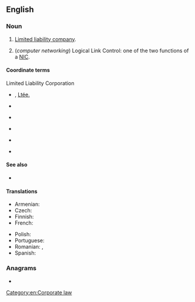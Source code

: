 ==English==
{{wikipedia}}

===Noun===
{{en-noun}}

# {{lb|en|business|legal}} [[limited liability company|Limited liability company]].
# (''computer networking'') Logical Link Control: one of the two functions of a [[NIC]].

====Coordinate terms====
; Limited Liability Corporation
* {{sense|Canada}} {{l|en|Ltd.}} {{qualifier|English}}, [[Ltée.]] {{qualifier|French}}
* {{sense|Germany}} {{l|en|GmbH}} {{qualifier|German}}
* {{sense|Italy}} {{l|en|SpA}} {{qualifier|Italian}}
* {{sense|Netherlands}} {{l|en|N.V.}} {{qualifier|Dutch}}
* {{sense|UK}} {{l|en|PLC}} {{qualifier|English}}
* {{sense|USA}} {{l|en|Inc.}} {{qualifier|English}}

====See also====
* {{l|en|Co.}}

====Translations====
{{trans-top|Limited Liability Company}}
* Armenian: {{t|hy|ՍՊԸ}}
* Czech: {{t|cs|s r.o.}}
* Finnish: {{t|fi|Oy}}
* French: {{t|fr|S.A.R.L.}}
{{trans-mid}}
* Polish: {{t+|pl|sp. z o.o.}}
* Portuguese: {{t|pt|Ltda.}}<!-- [[Limitada]] -->
* Romanian: {{t|ro|SRL}}, {{t|ro|S.R.L.}}
* Spanish: {{t|es|SRL}}
{{trans-bottom}}

===Anagrams===
* {{anagrams|en|CLL|LCL}}

[[Category:en:Corporate law]]